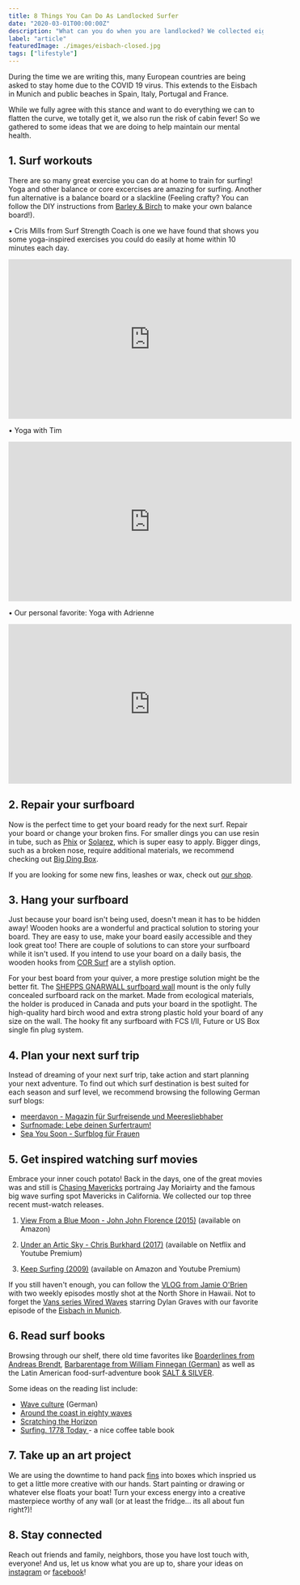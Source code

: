 ```yaml
---
title: 8 Things You Can Do As Landlocked Surfer
date: "2020-03-01T00:00:00Z"
description: "What can you do when you are landlocked? We collected eight surf-related ideas to keep you from getting cabin fever."
label: "article"
featuredImage: ./images/eisbach-closed.jpg
tags: ["lifestyle"]
---
```



During the time we are writing this, many European countries are being asked to stay home due to the COVID 19 virus. This extends to the Eisbach in Munich and public beaches in Spain, Italy, Portugal and France.

While we fully agree with this stance and want to do everything we can to flatten the curve, we totally get it, we also run the risk of cabin fever! So we gathered to some ideas that we are doing to help maintain our mental health.

## 1. Surf workouts

There are so many great exercise you can do at home to train for surfing! Yoga and other balance or core excercises are amazing for surfing. Another fun alternative is a balance board or a slackline (Feeling crafty? You can follow the DIY instructions from [Barley & Birch](https://barleyandbirch.com/2017/05/make-diy-balance-board-future-surfers/) to make your own balance board!).

• Cris Mills from Surf Strength Coach is one we have found that shows you some yoga-inspired exercises you could do easily at home within 10 minutes each day.

<div style={{display: "flex", flexDirection: "column", alignItems:"center"}}>

<iframe
  width="560"
  height="315"
  src="https://www.youtube-nocookie.com/embed/8z16vQhTxns"
  frameborder="0"
  allow="accelerometer; autoplay; encrypted-media; gyroscope; picture-in-picture"
  allowfullscreen
></iframe>

• Yoga with Tim

<iframe
  width="560"
  height="315"
  src="https://www.youtube-nocookie.com/embed/Lj7PIL9VVGE"
  frameborder="0"
  allow="accelerometer; autoplay; encrypted-media; gyroscope; picture-in-picture"
  allowfullscreen
></iframe>

• Our personal favorite: Yoga with Adrienne

<iframe
  width="560"
  height="315"
  src="https://www.youtube-nocookie.com/embed/EqwgJpXA8O0"
  frameborder="0"
  allow="accelerometer; autoplay; encrypted-media; gyroscope; picture-in-picture"
  allowfullscreen
></iframe>
</div>

## 2. Repair your surfboard

<ImageContainer
  img1="//images.ctfassets.net/ky9dsftbckb1/6XWPG3ZnGeaVE8fq5zeoVr/8ab9eeea40b475b634167ab1eb11d3c2/IMG_20190825_101443.jpg"
  alt1="surfboard-with-damage-on-nose"
/>

Now is the perfect time to get your board ready for the next surf. Repair your board or change your broken fins. For smaller dings you can use resin in tube, such as [Phix](https://amzn.to/2wJa4aY) or [Solarez](https://amzn.to/2UO3Df3), which is super easy to apply. Bigger dings, such as a broken nose, require additional materials, we recommend checking out [Big Ding Box](https://amzn.to/3dBEuwD).

If you are looking for some new fins, leashes or wax, check out [our shop](https://shop.eisbach-riders.com).

## 3. Hang your surfboard

<ImageContainer
  img1="//images.ctfassets.net/ky9dsftbckb1/3ZfLXdDYkYlM0lKbyXwkRv/d9eab1120fe60d577dbfa3241f78d79c/Gnarwall_-_Image_18.jpg"
  alt1="surf-equipement-hanging-on-wall"
  caption="Shepps Gnarwall Surfboard and Wetsuit Hanger"
/>

Just because your board isn't being used, doesn't mean it has to be hidden away! Wooden hooks are a wonderful and practical solution to storing your board. They are easy to use, make your board easily accessible and they look great too! There are couple of solutions to can store your surfboard while it isn't used. If you intend to use your board on a daily basis, the wooden hooks from [COR Surf](https://amzn.to/2UWCZjT) are a stylish option.

For your best board from your quiver, a more prestige solution might be the better fit. The [SHEPPS GNARWALL surfboard wall](https://shop.eisbach-riders.com/shop/surfboard-wall-rack/) mount is the only fully concealed surfboard rack on the market. Made from ecological materials, the holder is produced in Canada and puts your board in the spotlight. The high-quality hard birch wood and extra strong plastic hold your board of any size on the wall. The hooky fit any surfboard with FCS I/II, Future or US Box single fin plug system.

## 4. Plan your next surf trip

<ImageContainer
  img1="//images.ctfassets.net/ky9dsftbckb1/3A1hEj9UsJhdINDn7Ihj8E/f0bea27b3c0ddc34f2a54bd4c943c476/austin-neill-Z6v4dSNayVg-unsplash.jpg"
  alt1="surfers-in-ocean-at-sunset"
  caption="Photo by Austin Neill on Unsplash"
/>

Instead of dreaming of your next surf trip, take action and start planning your next adventure. To find out which surf destination is best suited for each season and surf level, we recommend browsing the following German surf blogs:

- [meerdavon - Magazin für Surfreisende und Meeresliebhaber](https://meerdavon.com/)
- [Surfnomade: Lebe deinen Surfertraum!](https://www.surfnomade.de/)
- [Sea You Soon - Surfblog für Frauen](https://www.seayousoon.de/)

## 5. Get inspired watching surf movies

<ImageContainer
  img1="//images.ctfassets.net/ky9dsftbckb1/14dajMqnbsiFspZETebK1H/f6e35aa05a82f112433f0cf7dd181380/brandon-compagne-5__FobjBei8-unsplash.jpg"
  alt1="surfers-in-tube"
  caption="Photo by Brandon Compagne on Unsplash"
/>

Embrace your inner couch potato! Back in the days, one of the great movies was and still is [Chasing Mavericks](https://www.youtube.com/watch?v=6pwnwnzk8L8) portraing Jay Moriairty and the famous big wave surfing spot Mavericks in California. We collected our top three recent must-watch releases.

1. [View From a Blue Moon - John John Florence (2015)](https://www.youtube.com/watch?v=bTqVqk7FSmY) (available on Amazon)

2. [Under an Artic Sky - Chris Burkhard (2017)](https://www.youtube.com/watch?v=oLYyftv3wWM) (available on Netflix and Youtube Premium)

3. [Keep Surfing (2009)](https://www.youtube.com/watch?v=gz9bA0CovQQ) (available on Amazon and Youtube Premium)

If you still haven't enough, you can follow the [VLOG from Jamie O'Brien](https://www.youtube.com/channel/UCo_q6aOlvPH7M-j_XGWVgXg) with two weekly episodes mostly shot at the North Shore in Hawaii. Not to forget the [Vans series Wired Waves](https://www.youtube.com/playlist?list=PLEfn8qMSGQa8kVZtBtIWfH_3wU_iE7vJQ) starring Dylan Graves with our favorite episode of the [Eisbach in Munich](https://www.youtube.com/watch?v=6Dn5bk2CHSc).

## 6. Read surf books

Browsing through our shelf, there old time favorites like [Boarderlines from Andreas Brendt](https://amzn.to/3aElED3), [Barbarentage from William Finnegan (German)](https://amzn.to/2UD3Liz) as well as the Latin American food-surf-adventure book [SALT & SILVER](https://amzn.to/3dMhdIl).

Some ideas on the reading list include:

- [Wave culture](https://amzn.to/3431osi) (German)
- [Around the coast in eighty waves](https://amzn.to/2V9bcx5)
- [Scratching the Horizon ](https://amzn.to/3dR2E6c)
- [Surfing. 1778 Today ](https://amzn.to/3bP8OCh)- a nice coffee table book

## 7. Take up an art project

<ImageContainer
  img1="//images.ctfassets.net/ky9dsftbckb1/5pspTgM2zzzJRLxbZpSuAX/dc787e931fcdf2fb103e6c8e5bfbdad4/image0__1_.jpg"
  alt1="surf-art-project"
/>

We are using the downtime to hand pack [fins](https://shop.eisbach-riders.com/product-category/fins/) into boxes which inspried us to get a little more creative with our hands. Start painting or drawing or whatever else floats your boat! Turn your excess energy into a creative masterpiece worthy of any wall (or at least the fridge... its all about fun right?)!

## 8. Stay connected

Reach out friends and family, neighbors, those you have lost touch with, everyone! And us, let us know what you are up to, share your ideas on [instagram](https://www.instagram.com/eisbachriders/) or [facebook](https://www.facebook.com/EisbachRiders/)!
